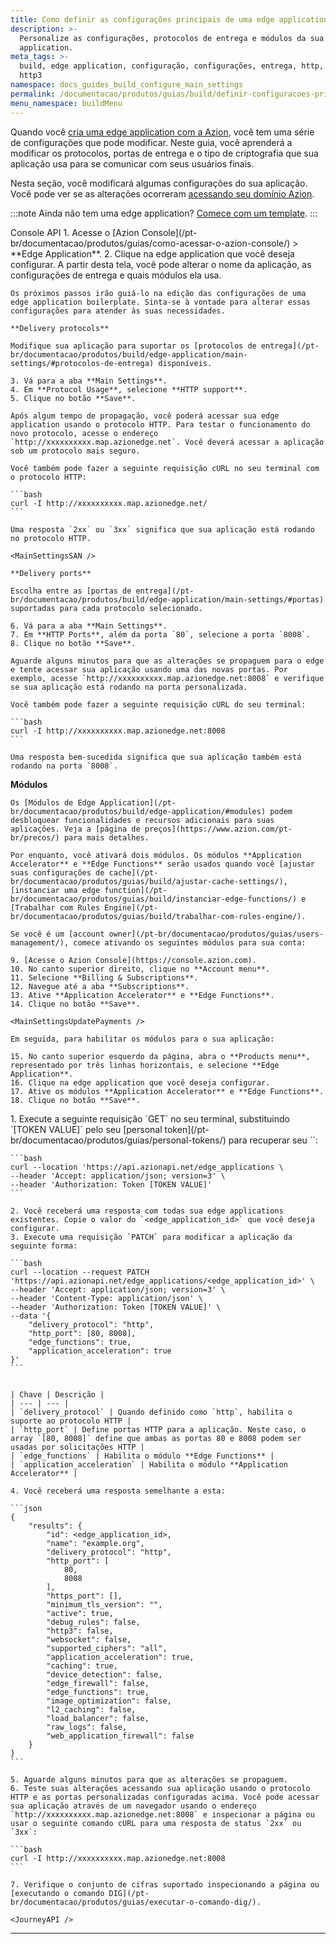 ```yaml
---
title: Como definir as configurações principais de uma edge application
description: >-
  Personalize as configurações, protocolos de entrega e módulos da sua edge
  application.
meta_tags: >-
  build, edge application, configuração, configurações, entrega, http, portas,
  http3
namespace: docs_guides_build_configure_main_settings
permalink: /documentacao/produtos/guias/build/definir-configuracoes-principais/
menu_namespace: buildMenu
---
```



<InterfaceNote />

Quando você [cria uma edge application com a Azion](/pt-br/documentacao/produtos/comecar-com-um-template/), você tem uma série de configurações que pode modificar. Neste guia, você aprenderá a modificar os protocolos, portas de entrega e o tipo de criptografia que sua aplicação usa para se comunicar com seus usuários finais.

Nesta seção, você modificará algumas configurações do sua aplicação. Você pode ver se as alterações ocorreram [acessando seu domínio Azion](/pt-br/documentacao/produtos/guias/configurar-dominio/).

:::note
Ainda não tem uma edge application? [Comece com um template](/pt-br/documentacao/produtos/comecar-com-um-template/).
:::

<Tabs client:visible>
    <Fragment slot="tab.console">Console</Fragment>
	<Fragment slot="tab.api">API</Fragment>

<Fragment slot="panel.console">
    1. Acesse o [Azion Console](/pt-br/documentacao/produtos/guias/como-acessar-o-azion-console/) > **Edge Application**.
    2. Clique na edge application que você deseja configurar. A partir desta tela, você pode alterar o nome da aplicação, as configurações de entrega e quais módulos ela usa.

    Os próximos passos irão guiá-lo na edição das configurações de uma edge application boilerplate. Sinta-se à vontade para alterar essas configurações para atender às suas necessidades.

    **Delivery protocols**

    Modifique sua aplicação para suportar os [protocolos de entrega](/pt-br/documentacao/produtos/build/edge-application/main-settings/#protocolos-de-entrega) disponíveis.

    3. Vá para a aba **Main Settings**.
    4. Em **Protocol Usage**, selecione **HTTP support**.
    5. Clique no botão **Save**.

    Após algum tempo de propagação, você poderá acessar sua edge application usando o protocolo HTTP. Para testar o funcionamento do novo protocolo, acesse o endereço `http://xxxxxxxxxx.map.azionedge.net`. Você deverá acessar a aplicação sob um protocolo mais seguro.

    Você também pode fazer a seguinte requisição cURL no seu terminal com o protocolo HTTP:

    ```bash
    curl -I http://xxxxxxxxxx.map.azionedge.net/
    ```

    Uma resposta `2xx` ou `3xx` significa que sua aplicação está rodando no protocolo HTTP.

    <MainSettingsSAN />

    **Delivery ports**

    Escolha entre as [portas de entrega](/pt-br/documentacao/produtos/build/edge-application/main-settings/#portas) suportadas para cada protocolo selecionado.

    6. Vá para a aba **Main Settings**.
    7. Em **HTTP Ports**, além da porta `80`, selecione a porta `8008`.
    8. Clique no botão **Save**.

    Aguarde alguns minutos para que as alterações se propaguem para o edge e tente acessar sua aplicação usando uma das novas portas. Por exemplo, acesse `http://xxxxxxxxxx.map.azionedge.net:8008` e verifique se sua aplicação está rodando na porta personalizada.

    Você também pode fazer a seguinte requisição cURL do seu terminal:

    ```bash
    curl -I http://xxxxxxxxxx.map.azionedge.net:8008
    ```

    Uma resposta bem-sucedida significa que sua aplicação também está rodando na porta `8008`.

   **Módulos**

    Os [Módulos de Edge Application](/pt-br/documentacao/produtos/build/edge-application/#modules) podem desbloquear funcionalidades e recursos adicionais para suas aplicações. Veja a [página de preços](https://www.azion.com/pt-br/precos/) para mais detalhes.

    Por enquanto, você ativará dois módulos. Os módulos **Application Accelerator** e **Edge Functions** serão usados quando você [ajustar suas configurações de cache](/pt-br/documentacao/produtos/guias/build/ajustar-cache-settings/), [instanciar uma edge function](/pt-br/documentacao/produtos/guias/build/instanciar-edge-functions/) e [Trabalhar com Rules Engine](/pt-br/documentacao/produtos/guias/build/trabalhar-com-rules-engine/). 

    Se você é um [account owner](/pt-br/documentacao/produtos/guias/users-management/), comece ativando os seguintes módulos para sua conta:

    9. [Acesse o Azion Console](https://console.azion.com).
    10. No canto superior direito, clique no **Account menu**.
    11. Selecione **Billing & Subscriptions**.
    12. Navegue até a aba **Subscriptions**.
    13. Ative **Application Accelerator** e **Edge Functions**.
    14. Clique no botão **Save**.

    <MainSettingsUpdatePayments />

    Em seguida, para habilitar os módulos para o sua aplicação:

    15. No canto superior esquerdo da página, abra o **Products menu**, representado por três linhas horizontais, e selecione **Edge Application**.
    16. Clique na edge application que você deseja configurar.
    17. Ative os módulos **Application Accelerator** e **Edge Functions**.
    18. Clique no botão **Save**.
</Fragment>

<Fragment slot="panel.api">
    1. Execute a seguinte requisição `GET` no seu terminal, substituindo `[TOKEN VALUE]` pelo seu [personal token](/pt-br/documentacao/produtos/guias/personal-tokens/) para recuperar seu `<edge_application_id>`:

    ```bash
    curl --location 'https://api.azionapi.net/edge_applications \
    --header 'Accept: application/json; version=3' \
    --header 'Authorization: Token [TOKEN VALUE]'
    ```

    2. Você receberá uma resposta com todas sua edge applications existentes. Copie o valor do `<edge_application_id>` que você deseja configurar.
    3. Execute uma requisição `PATCH` para modificar a aplicação da seguinte forma:

    ```bash
    curl --location --request PATCH 'https://api.azionapi.net/edge_applications/<edge_application_id>' \
    --header 'Accept: application/json; version=3' \
    --header 'Content-Type: application/json' \
    --header 'Authorization: Token [TOKEN VALUE]' \
    --data '{
        "delivery_protocol": "http",
        "http_port": [80, 8008],
        "edge_functions": true,
        "application_acceleration": true
    }'
    ```


    | Chave | Descrição |
    | --- | --- |
    | `delivery_protocol` | Quando definido como `http`, habilita o suporte ao protocolo HTTP |
    | `http_port` | Define portas HTTP para a aplicação. Neste caso, o array `[80, 8008]` define que ambas as portas 80 e 8008 podem ser usadas por solicitações HTTP |
    | `edge_functions` | Habilita o módulo **Edge Functions** |
    | `application_acceleration` | Habilita o módulo **Application Accelerator** |

    4. Você receberá uma resposta semelhante a esta:

    ```json
    {
        "results": {
            "id": <edge_application_id>,
            "name": "example.org",
            "delivery_protocol": "http",
            "http_port": [
                80,
                8008
            ],
            "https_port": [],
            "minimum_tls_version": "",
            "active": true,
            "debug_rules": false,
            "http3": false,
            "websocket": false,
            "supported_ciphers": "all",
            "application_acceleration": true,
            "caching": true,
            "device_detection": false,
            "edge_firewall": false,
            "edge_functions": true,
            "image_optimization": false,
            "l2_caching": false,
            "load_balancer": false,
            "raw_logs": false,
            "web_application_firewall": false
        }
    }
    ```

    5. Aguarde alguns minutos para que as alterações se propaguem.
    6. Teste suas alterações acessando sua aplicação usando o protocolo HTTP e as portas personalizadas configuradas acima. Você pode acessar sua aplicação através de um navegador usando o endereço `http://xxxxxxxxxx.map.azionedge.net:8008` e inspecionar a página ou usar o seguinte comando cURL para uma resposta de status `2xx` ou `3xx`:

    ```bash
    curl -I http://xxxxxxxxxx.map.azionedge.net:8008
    ```

    7. Verifique o conjunto de cifras suportado inspecionando a página ou [executando o comando DIG](/pt-br/documentacao/produtos/guias/executar-o-comando-dig/).

    <JourneyAPI />

</Fragment>
</Tabs>

---